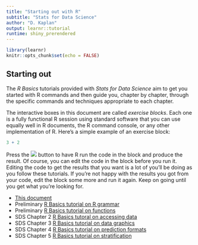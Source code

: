 ```yaml
---
title: "Starting out with R"
subtitle: "Stats for Data Science"
author: "D. Kaplan"
output: learnr::tutorial
runtime: shiny_prerendered
---
```


```r
library(learnr)
knitr::opts_chunk$set(echo = FALSE)
```

## Starting out

The *R Basics* tutorials provided with *Stats for Data Science* aim to get you started with R commands and then guide you, chapter by chapter, through the specific commands and techniques appropriate to each chapter.

The interactive boxes in this document are called *exercise blocks*. Each one is a fully functional R session using standard software that you can  use equally well in R documents, the  R command console, or any other implementation of R. Here's a simple  example of an  exercise block:

```r
3 + 2
```

Press the ![](images/Run_code.png) button to have R run the code in the  block and produce the result. Of course, you can edit the code in the block before you run it. Editing the code  to get the results that you want is a lot of you'll be  doing  as you follow  these tutorials. If you're not happy with the results you got from  your code, edit the block some more and run  it again. Keep on going until you get what you're looking for.

- [This document](https://dtkaplan.shinyapps.io/R_basics_starting_out/)
- Preliminary [R Basics tutorial on R grammar](https://dtkaplan.shinyapps.io/R_basics_language_intro/)
- Preliminary [R Basics tutorial on functions](https://dtkaplan.shinyapps.io/R_basics_data_graphics_intro/)
- SDS Chapter 2 [R Basics tutoral on accessing data](https://dtkaplan.shinyapps.io/R_basics_data_intro/)
- SDS Chapter 3 [R Basics tutorial on data graphics](https://dtkaplan.shinyapps.io/R_basics_data_graphics_intro/)
- SDS Chapter 4 [R Basics tutorial on  prediction formats](https://dtkaplan.shinyapps.io/R_basics_prediction/)
- SDS Chapter 5 [R Basics tutorial on stratification](https://dtkaplan.shinyapps.io/R_basics_stratification/)


